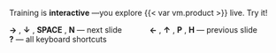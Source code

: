 :::: {.tc .mt5 .f3 .ba .bg-black-10 .b--black-10 .bw1 .br3 .near-black}
Training is **interactive** —you explore {{< var vm.product >}} live. Try it!

::: {.f4}
**→** , **↓** , **SPACE** , **N** — next slide &emsp;&emsp;&emsp; **←** , **↑** , **P** , **H** — previous slide &emsp;&emsp;&emsp; **?** — all keyboard shortcuts
:::
::::
